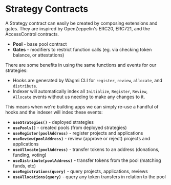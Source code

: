 # Strategy Contracts

A Strategy contract can easily be created by composing extensions and gates. They are inspired by OpenZeppelin's ERC20, ERC721, and the AccessControl contracts.

- **Pool** - base pool contract
- **Gates** - modifiers to restrict function calls (eg. via checking token balance, or attestations)

There are some benefits in using the same functions and events for our strategies:

- Hooks are generated by Wagmi CLI for `register`, `review`, `allocate`, and `distribute`.
- Indexer will automatically index all `Initialize`, `Register`, `Review`, `Allocate` events without us needing to make any changes to it.

This means when we're building apps we can simply re-use a handful of hooks and the indexer will index these events:

- **`useStrategies()`** - deployed strategies
- **`usePools()`** - created pools (from deployed strategies)
- **`useRegister(poolAddress)`** - register projects and applications
- **`useReview(poolAddress)`** - review (approve or reject) projects and applications
- **`useAllocate(poolAddress)`** - transfer tokens to an address (donations, funding, voting)
- **`useDistribute(poolAddress)`** - transfer tokens from the pool (matching funds, etc)
- **`useRegistrations(query)`** - query projects, applications, reviews
- **`useAllocations(query)`** - query any token transfers in relation to the pool
